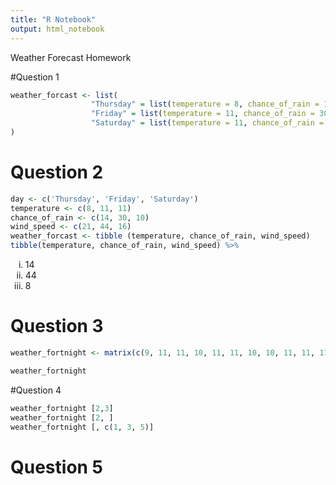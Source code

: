 ```yaml
---
title: "R Notebook"
output: html_notebook
---
```


Weather Forecast Homework

#Question 1

```r
weather_forcast <- list(
                  "Thursday" = list(temperature = 8, chance_of_rain = 14, wind_speed = 21),
                  "Friday" = list(temperature = 11, chance_of_rain = 30, wind_speed = 44),
                  "Saturday" = list(temperature = 11, chance_of_rain = 10, wind_speed = 16)
)
```

# Question 2

```r
day <- c('Thursday', 'Friday', 'Saturday')
temperature <- c(8, 11, 11)
chance_of_rain <- c(14, 30, 10)
wind_speed <- c(21, 44, 16)
weather_forcast <- tibble (temperature, chance_of_rain, wind_speed)
tibble(temperature, chance_of_rain, wind_speed) %>% 

```

i) 14
ii) 44
iii) 8

# Question 3

```r
weather_fortnight <- matrix(c(9, 11, 11, 10, 11, 11, 10, 10, 11, 11, 11, 11, 11, 10), nrow = 2, ncol = 7)

weather_fortnight
```

#Question 4
```r
weather_fortnight [2,3]
weather_fortnight [2, ]
weather_fortnight [, c(1, 3, 5)]
```

# Question 5

